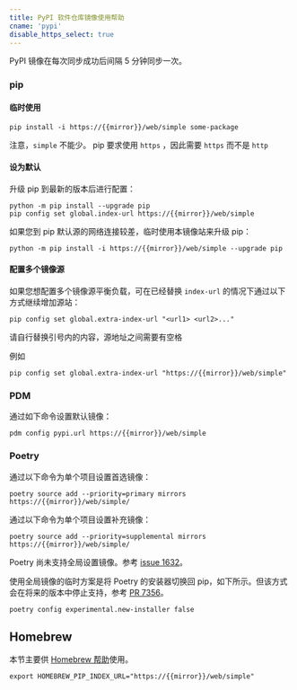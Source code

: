 ```yaml
---
title: PyPI 软件仓库镜像使用帮助
cname: 'pypi'
disable_https_select: true
---
```


PyPI 镜像在每次同步成功后间隔 5 分钟同步一次。

### pip

#### 临时使用

<CodeBlock>

```
pip install -i https://{{mirror}}/web/simple some-package
```

</CodeBlock>

注意，`simple` 不能少。
pip 要求使用 `https` ，因此需要 `https` 而不是 `http`

#### 设为默认

升级 pip 到最新的版本后进行配置：

<CodeBlock>

```
python -m pip install --upgrade pip
pip config set global.index-url https://{{mirror}}/web/simple
```

</CodeBlock>

如果您到 pip 默认源的网络连接较差，临时使用本镜像站来升级 pip：

<CodeBlock>

```
python -m pip install -i https://{{mirror}}/web/simple --upgrade pip
```

</CodeBlock>

#### 配置多个镜像源

如果您想配置多个镜像源平衡负载，可在已经替换 `index-url` 的情况下通过以下方式继续增加源站：

```
pip config set global.extra-index-url "<url1> <url2>..."
```

请自行替换引号内的内容，源地址之间需要有空格

例如

<CodeBlock>

```
pip config set global.extra-index-url "https://{{mirror}}/web/simple"
```

</CodeBlock>

### PDM

通过如下命令设置默认镜像：

<CodeBlock>

```
pdm config pypi.url https://{{mirror}}/web/simple
```

</CodeBlock>

### Poetry

通过以下命令为单个项目设置首选镜像：

<CodeBlock>

```
poetry source add --priority=primary mirrors https://{{mirror}}/web/simple/
```

</CodeBlock>

通过以下命令为单个项目设置补充镜像：

<CodeBlock>

```
poetry source add --priority=supplemental mirrors https://{{mirror}}/web/simple/
```

</CodeBlock>

Poetry 尚未支持全局设置镜像。参考 [issue 1632](https://github.com/python-poetry/poetry/issues/1632)。

使用全局镜像的临时方案是将 Poetry 的安装器切换回 pip，如下所示。但该方式会在将来的版本中停止支持，参考 [PR 7356](https://github.com/python-poetry/poetry/pull/7356)。

<CodeBlock>

```
poetry config experimental.new-installer false
```

</CodeBlock>

## Homebrew

本节主要供 [Homebrew 帮助](/homebrew/)使用。

<CodeBlock>

```
export HOMEBREW_PIP_INDEX_URL="https://{{mirror}}/web/simple"
```

</CodeBlock>
